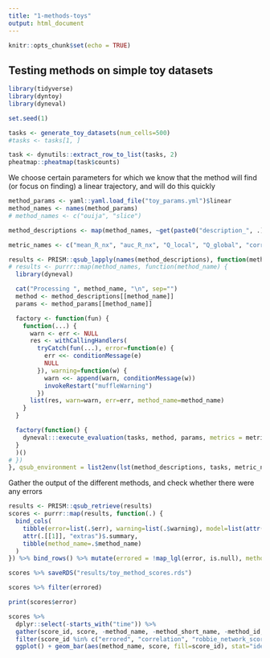 ```yaml
---
title: "1-methods-toys"
output: html_document
---
```


```r
knitr::opts_chunk$set(echo = TRUE)
```

## Testing methods on simple toy datasets

```r
library(tidyverse)
library(dyntoy)
library(dyneval)

set.seed(1)

tasks <- generate_toy_datasets(num_cells=500)
#tasks <- tasks[1, ]
```

```r
task <- dynutils::extract_row_to_list(tasks, 2)
pheatmap::pheatmap(task$counts)
```


We choose certain parameters for which we know that the method will find (or focus on finding) a linear trajectory, and will do this quickly
```r
method_params <- yaml::yaml.load_file("toy_params.yml")$linear
method_names <- names(method_params)
# method_names <- c("ouija", "slice")

method_descriptions <- map(method_names, ~get(paste0("description_", .))()) %>% set_names(method_names)

metric_names <- c("mean_R_nx", "auc_R_nx", "Q_local", "Q_global", "correlation", "isomorphic", "robbie_network_score")
```

```r
results <- PRISM::qsub_lapply(names(method_descriptions), function(method_name) {
# results <- purrr::map(method_names, function(method_name) {
  library(dyneval)

  cat("Processing ", method_name, "\n", sep="")
  method <- method_descriptions[[method_name]]
  params <- method_params[[method_name]]

  factory <- function(fun) {
    function(...) {
      warn <- err <- NULL
      res <- withCallingHandlers(
        tryCatch(fun(...), error=function(e) {
          err <<- conditionMessage(e)
          NULL
        }), warning=function(w) {
          warn <<- append(warn, conditionMessage(w))
          invokeRestart("muffleWarning")
        })
      list(res, warn=warn, err=err, method_name=method_name)
    }
  }

  factory(function() {
    dyneval:::execute_evaluation(tasks, method, params, metrics = metric_names, suppress_output = F)
  }
  )()
# })
}, qsub_environment = list2env(lst(method_descriptions, tasks, metric_names, method_params)), qsub_config = PRISM::override_qsub_config(memory = "10G", execute_before=c("module load python/x86_64/3.5.1"), wait=F))
```

Gather the output of the different methods, and check whether there were any errors
```r
results <- PRISM::qsub_retrieve(results)
scores <- purrr::map(results, function(.) {
  bind_cols(
    tibble(error=list(.$err), warning=list(.$warning), model=list(attr(.[[1]], "extras")$.models[[1]])),
    attr(.[[1]], "extras")$.summary,
    tibble(method_name=.$method_name)
  )
}) %>% bind_rows() %>% mutate(errored = !map_lgl(error, is.null), method_id=method_names) %>% dplyr::select(-contains("method_name1"))

scores %>% saveRDS("results/toy_method_scores.rds")
```

```r
scores %>% filter(errored)

print(scores$error)
```


```r
scores %>%
  dplyr::select(-starts_with("time")) %>%
  gather(score_id, score, -method_name, -method_short_name, -method_id, -task_id, -error, -warning, -model) %>%
  filter(score_id %in% c("errored", "correlation", "robbie_network_score", "mean_R_nx")) %>% 
  ggplot() + geom_bar(aes(method_name, score, fill=score_id), stat="identity") + facet_wrap(~score_id) + coord_flip()
```
